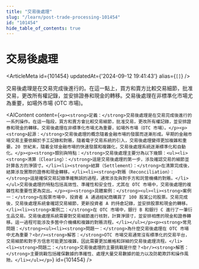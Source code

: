 ```yaml
---
title: "交易後處理"
slug: "/learn/post-trade-processing-101454"
id: "101454"
hide_table_of_contents: true
---
```



# 交易後處理

<ArticleMeta id={101454} updatedAt={'2024-09-12 19:41:43'} alias={`[]`} />
<div className='border-solid border-b border-t-0 my-4 border-[var(--ifm-color-gray-300)]' />

交易後處理是在交易完成後進行的。在這一點上，買方和賣方比較交易細節，批准交易，更改所有權記錄，並安排證券和現金的轉移。交易後處理在非標準化市場尤為重要，如場外市場 (OTC 市場)。

<AIContent content={`<p><strong>定義：</strong>交易後處理是在交易完成後進行的一系列操作。在這一階段，買方和賣方會比較交易細節，批准交易，更改所有權記錄，並安排證券和現金的轉移。交易後處理在非標準化市場尤為重要，如場外市場（OTC 市場）。</p><p><strong>起源：</strong>交易後處理的概念隨着金融市場的發展而逐漸形成。早期的金融市場交易主要依賴於手工記錄和對賬，隨着電子交易系統的引入，交易後處理變得更加複雜和重要。20 世紀末，隨着全球金融市場的快速發展和複雜化，交易後處理系統逐漸標準化和自動化。</p><p><strong>類別與特點：</strong>交易後處理主要分為以下幾類：<ul><li><strong>清算（Clearing）：</strong>這是交易後處理的第一步，涉及確認交易的細節並計算各方的淨頭寸。</li><li><strong>結算（Settlement）：</strong>在清算完成後，結算涉及實際的證券和現金轉移。</li><li><strong>對賬（Reconciliation）：</strong>這是確保交易記錄準確無誤的過程，通常涉及與對手方和託管機構的對賬。</li></ul>交易後處理的特點包括高效性、準確性和安全性，尤其在 OTC 市場中，交易後處理的複雜性和重要性更為突出。</p><p><strong>具體案例：</strong><ul><li><strong>案例一：</strong>在股票市場中，投資者 A 通過經紀商購買了 100 股某公司股票。交易完成後，交易後處理系統會確認交易細節，更新投資者 A 的持倉記錄，並安排股票和現金的轉移。</li><li><strong>案例二：</strong>在 OTC 市場中，銀行 B 和銀行 C 進行了一筆衍生品交易。交易後處理系統需要對交易細節進行核對，計算淨頭寸，並安排相應的現金和證券轉移。這一過程可能涉及多箇中介機構和複雜的對賬流程。</li></ul></p><p><strong>常見問題：</strong><ul><li><strong>問題一：</strong>為什麼交易後處理在 OTC 市場中尤為重要？<br/><strong>解答：</strong>OTC 市場交易通常沒有標準化的交易平台，交易細節和對手方信息可能更加複雜，因此需要更加嚴格和詳細的交易後處理流程。</li><li><strong>問題二：</strong>交易後處理的主要挑戰是什麼？<br/><strong>解答：</strong>主要挑戰包括確保數據的準確性、處理大量交易數據的能力以及防範欺詐和操作風險。</li></ul></p>`} id={101454} />
